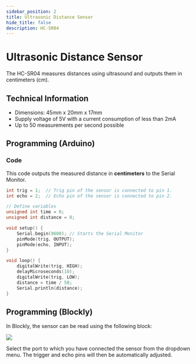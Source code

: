 ```yaml
---
sidebar_position: 2
title: Ultrasonic Distance Sensor
hide_title: false
description: HC-SR04
---
```



# Ultrasonic Distance Sensor

The HC-SR04 measures distances using ultrasound and outputs them in centimeters (cm).

<ImageWithText src={ultrasonic} title="Ultrasonic distance HC-SR04" />

## Technical Information

- Dimensions: 45mm x 20mm x 17mm
- Supply voltage of 5V with a current consumption of less than 2mA
- Up to 50 measurements per second possible

<ImageWithText src={ultrasonicBuild} title="Ultrasonic sensor setup" />

## Programming (Arduino)

### Code

This code outputs the measured distance in **centimeters** to the Serial Monitor.

```cpp
int trig = 1;  // Trig pin of the sensor is connected to pin 1.
int echo = 2;  // Echo pin of the sensor is connected to pin 2.

// Define variables
unsigned int time = 0;
unsigned int distance = 0;

void setup() {
    Serial.begin(9600); // Starts the Serial Monitor
    pinMode(trig, OUTPUT);
    pinMode(echo, INPUT);
}

void loop() {
    digitalWrite(trig, HIGH);
    delayMicroseconds(10);
    digitalWrite(trig, LOW);
    distance = time / 58;
    Serial.println(distance);
}
```

## Programming (Blockly)

In Blockly, the sensor can be read using the following block:

![](/img/en/hardware-bilder/distanz/ultraschall-block.svg)

Select the port to which you have connected the sensor from the dropdown menu. The trigger and echo pins will then be automatically adjusted.

